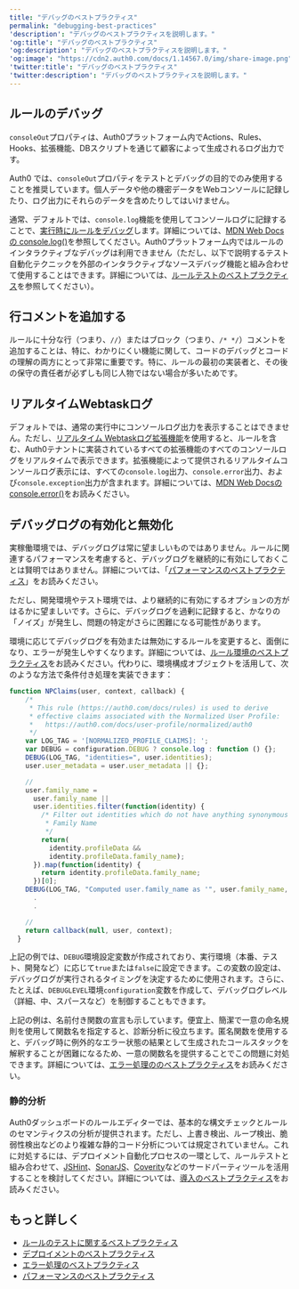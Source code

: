 ---
title: "デバッグのベストプラクティス"
permalink: "debugging-best-practices"
'description': "デバッグのベストプラクティスを説明します。"
'og:title': "デバッグのベストプラクティス"
'og:description': "デバッグのベストプラクティスを説明します。"
'og:image': "https://cdn2.auth0.com/docs/1.14567.0/img/share-image.png"
'twitter:title': "デバッグのベストプラクティス"
'twitter:description': "デバッグのベストプラクティスを説明します。"
---

## ルールのデバッグ

<Warning>

`consoleOut`プロパティは、Auth0プラットフォーム内でActions、Rules、Hooks、拡張機能、DBスクリプトを通じて顧客によって生成されるログ出力です。

Auth0 では、`consoleOut`プロパティをテストとデバッグの目的でのみ使用することを推奨しています。個人データや他の機密データをWebコンソールに記録したり、ログ出力にそれらのデータを含めたりしてはいけません。

</Warning>

通常、デフォルトでは、`console.log`機能を使用してコンソールログに記録することで、[実行時にルールをデバッグ](/ja-jp/customize/rules/debug-rules)します。詳細については、[MDN Web Docs の console.log()](https://developer.mozilla.org/en-US/docs/Web/API/Console/log)を参照してください。Auth0プラットフォーム内ではルールのインタラクティブなデバッグは利用できません（ただし、以下で説明するテスト自動化テクニックを外部のインタラクティブなソースデバッグ機能と組み合わせて使用​​することはできます。詳細については、[ルールテストのベストプラクティス](/ja-jp/rules-best-practices/rules-testing-best-practices)を参照してください）。

## 行コメントを追加する

ルールに十分な行（つまり、`//`）またはブロック（つまり、`/* */`）コメントを追加することは、特に、わかりにくい機能に関して、コードのデバッグとコードの理解の両方にとって非常に重要です。特に、ルールの最初の実装者と、その後の保守の責任者が必ずしも同じ人物ではない場合が多いためです。

## リアルタイムWebtaskログ

デフォルトでは、通常の実行中にコンソールログ出力を表示することはできません。ただし、[リアルタイム Webtaskログ拡張機能](/ja-jp/customize/extensions/real-time-webtask-logs)を使用すると、ルールを含む、Auth0テナントに実装されているすべての拡張機能のすべてのコンソールログをリアルタイムで表示できます。拡張機能によって提供されるリアルタイムコンソールログ表示には、すべての`console.log`出力、`console.error`出力、および`console.exception`出力が含まれます。詳細については、[MDN Web Docsのconsole.error()](https://developer.mozilla.org/en-US/docs/Web/API/Console/error)をお読みください。

## デバッグログの有効化と無効化

実稼働環境では、デバッグログは常に望ましいものではありません。ルールに関連するパフォーマンスを考慮すると、デバッグログを継続的に有効にしておくことは賢明ではありません。詳細については、「[パフォーマンスのベストプラクティス](/ja-jp/troubleshoot/performance-best-practices)」をお読みください。

ただし、開発環境やテスト環境では、より継続的に有効にするオプションの方がはるかに望ましいです。さらに、デバッグログを過剰に記録すると、かなりの「ノイズ」が発生し、問題の特定がさらに困難になる可能性があります。

環境に応じてデバッグログを有効または無効にするルールを変更すると、面倒になり、エラーが発生しやすくなります。詳細については、[ルール環境のベストプラクティス](/ja-jp/rules-best-practices/rules-environment-best-practices)をお読みください。代わりに、環境構成オブジェクトを活用して、次のような方法で条件付き処理を実装できます：

```javascript lines
function NPClaims(user, context, callback) {
    /*
     * This rule (https://auth0.com/docs/rules) is used to derive
     * effective claims associated with the Normalized User Profile:
     *   https://auth0.com/docs/user-profile/normalized/auth0
     */
    var LOG_TAG = '[NORMALIZED_PROFILE_CLAIMS]: ';
    var DEBUG = configuration.DEBUG ? console.log : function () {};
    DEBUG(LOG_TAG, "identities=", user.identities);
    user.user_metadata = user.user_metadata || {};

    //
    user.family_name =
      user.family_name ||
      user.identities.filter(function(identity) {
        /* Filter out identities which do not have anything synonymous with
         * Family Name
         */
        return(
          identity.profileData &&
          identity.profileData.family_name);
      }).map(function(identity) {
        return identity.profileData.family_name;
      })[0];
    DEBUG(LOG_TAG, "Computed user.family_name as '", user.family_name, "'");
      .
      .

    //
    return callback(null, user, context);
  }
```

上記の例では、`DEBUG`環境設定変数が作成されており、実行環境（本番、テスト、開発など）に応じて`true`または`false`に設定できます。この変数の設定は、デバッグログが実行されるタイミングを決定するために使用されます。さらに、たとえば、`DEBUGLEVEL`環境`configuration`変数を作成して、デバッグログレベル（詳細、中、スパースなど）を制御することもできます。

上記の例は、名前付き関数の宣言も示しています。便宜上、簡潔で一意の命名規則を使用して関数名を指定すると、診断分析に役立ちます。匿名関数を使用すると、デバッグ時に例外的なエラー状態の結果として生成されたコールスタックを解釈することが困難になるため、一意の関数名を提供することでこの問題に対処できます。詳細については、[エラー処理ののベストプラクティス](/ja-jp/troubleshoot/error-handling-best-practices)をお読みください。

### 静的分析

Auth0ダッシュボードのルールエディターでは、基本的な構文チェックとルールのセマンティクスの分析が提供されます。ただし、上書き検出、ループ検出、脆弱性検出などのより複雑な静的コード分析については規定されていません。これに対処するには、デプロイメント自動化プロセスの一環として、ルールテストと組み合わせて、[JSHint](https://jshint.com/about/)、[SonarJS](https://www.sonarsource.com/products/codeanalyzers/sonarjs.html)、[Coverity](https://www.synopsys.com/software-integrity/security-testing/static-analysis-sast.html)などのサードパーティツールを活用することを検討してください。詳細については、[導入のベストプラクティス](/ja-jp/deploy-monitor/deployment-best-practices)をお読みください。

## もっと詳しく

* [ルールのテストに関するベストプラクティス](/ja-jp/rules-best-practices/rules-testing-best-practices)
* [デプロイメントのベストプラクティス](/ja-jp/deploy-monitor/deployment-best-practices)
* [エラー処理のベストプラクティス](/ja-jp/troubleshoot/error-handling-best-practices)
* [パフォーマンスのベストプラクティス](/ja-jp/troubleshoot/performance-best-practices)
